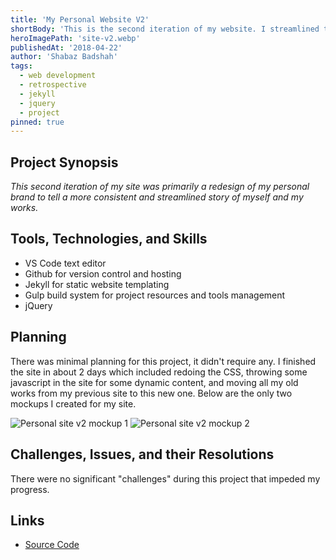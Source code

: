 ```yaml
---
title: 'My Personal Website V2'
shortBody: 'This is the second iteration of my website. I streamlined the appearance significantly and removed some redundent aspects from the previous version. This site was done completely in CSS, HTML, jQuery, and Jekyll to ultimately keep it very simple.'
heroImagePath: 'site-v2.webp'
publishedAt: '2018-04-22'
author: 'Shabaz Badshah'
tags:
  - web development
  - retrospective
  - jekyll
  - jquery
  - project
pinned: true
---
```


## Project Synopsis

_This second iteration of my site was primarily a redesign of my personal brand to tell a more consistent and streamlined story of myself and my works._

## Tools, Technologies, and Skills

- VS Code text editor
- Github for version control and hosting
- Jekyll for static website templating
- Gulp build system for project resources and tools management
- jQuery

## Planning

There was minimal planning for this project, it didn't require any. I finished the site in about 2 days which included redoing the CSS, throwing some javascript in the site for some dynamic content, and moving all my old works from my previous site to this new one. Below are the only two mockups I created for my site.

![Personal site v2 mockup 1](mockup_1.png)
![Personal site v2 mockup 2](mockup_2.png)

## Challenges, Issues, and their Resolutions

There were no significant "challenges" during this project that impeded my progress.

## Links

- [Source Code](https://github.com/ShabazBadshah/PersonalWebsiteV2)
